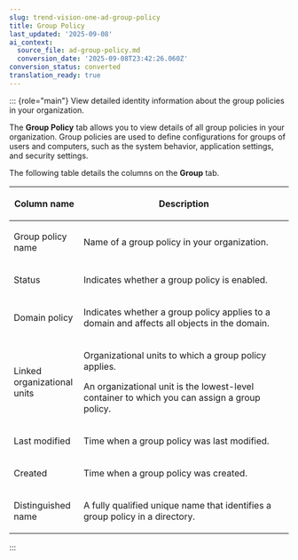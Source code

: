 ```yaml
---
slug: trend-vision-one-ad-group-policy
title: Group Policy
last_updated: '2025-09-08'
ai_context:
  source_file: ad-group-policy.md
  conversion_date: '2025-09-08T23:42:26.060Z'
conversion_status: converted
translation_ready: true
---
```


::: {role="main"}
View detailed identity information about the group policies in your organization.

The **Group Policy** tab allows you to view details of all group policies in your organization. Group policies are used to define configurations for groups of users and computers, such as the system behavior, application settings, and security settings.

The following table details the columns on the **Group** tab.

<table>
<colgroup>
<col style="width: 25%" />
<col style="width: 75%" />
</colgroup>
<thead>
<tr>
<th><p>Column name</p></th>
<th><p>Description</p></th>
</tr>
</thead>
<tbody>
<tr>
<td><p>Group policy name</p></td>
<td><p>Name of a group policy in your organization.</p></td>
</tr>
<tr>
<td><p>Status</p></td>
<td><p>Indicates whether a group policy is enabled.</p></td>
</tr>
<tr>
<td><p>Domain policy</p></td>
<td><p>Indicates whether a group policy applies to a domain and affects all objects in the domain.</p></td>
</tr>
<tr>
<td><p>Linked organizational units</p></td>
<td><p>Organizational units to which a group policy applies.</p>
<p>An organizational unit is the lowest-level container to which you can assign a group policy.</p></td>
</tr>
<tr>
<td><p>Last modified</p></td>
<td><p>Time when a group policy was last modified.</p></td>
</tr>
<tr>
<td><p>Created</p></td>
<td><p>Time when a group policy was created.</p></td>
</tr>
<tr>
<td><p>Distinguished name</p></td>
<td><p>A fully qualified unique name that identifies a group policy in a directory.</p></td>
</tr>
</tbody>
</table>
:::
